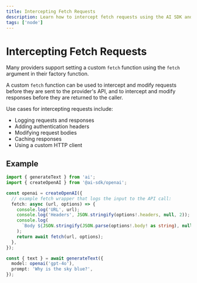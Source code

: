 ---
title: Intercepting Fetch Requests
description: Learn how to intercept fetch requests using the AI SDK and Node
tags: ['node']
---

# Intercepting Fetch Requests

Many providers support setting a custom `fetch` function using the `fetch` argument in their factory function.

A custom `fetch` function can be used to intercept and modify requests before they are sent to the provider's API,
and to intercept and modify responses before they are returned to the caller.

Use cases for intercepting requests include:

- Logging requests and responses
- Adding authentication headers
- Modifying request bodies
- Caching responses
- Using a custom HTTP client

## Example

```ts file='index.ts' highlight="5-13"
import { generateText } from 'ai';
import { createOpenAI } from '@ai-sdk/openai';

const openai = createOpenAI({
  // example fetch wrapper that logs the input to the API call:
  fetch: async (url, options) => {
    console.log('URL', url);
    console.log('Headers', JSON.stringify(options!.headers, null, 2));
    console.log(
      `Body ${JSON.stringify(JSON.parse(options!.body! as string), null, 2)}`,
    );
    return await fetch(url, options);
  },
});

const { text } = await generateText({
  model: openai('gpt-4o'),
  prompt: 'Why is the sky blue?',
});
```
